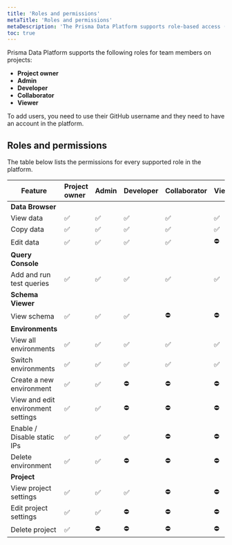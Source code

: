```yaml
---
title: 'Roles and permissions'
metaTitle: 'Roles and permissions'
metaDescription: 'The Prisma Data Platform supports role-based access (RBAC) with the support of the Project owner, Admin, Developer, Collaborator, and Viewer roles that you can assign to team members and control which parts of the project they can only view or edit.'
toc: true
---
```


<TopBlock>

Prisma Data Platform supports the following roles for team members on projects:

- **Project owner**
- **Admin**
- **Developer**
- **Collaborator**
- **Viewer**

To add users, you need to use their GitHub username and they need to have an account in the platform.

</TopBlock>

## Roles and permissions

The table below lists the permissions for every supported role in the platform.

| Feature                            | Project owner | Admin | Developer | Collaborator | Viewer |
| ---------------------------------- | :------------ | :---- | :-------- | :----------- | :----- |
| **Data Browser**                   |               |       |           |              |        |
| View data                          | ✅            | ✅    | ✅        | ✅           | ✅     |
| Copy data                          | ✅            | ✅    | ✅        | ✅           | ✅     |
| Edit data                          | ✅            | ✅    | ✅        | ✅           | ⛔️    |
| **Query Console**                  |               |       |           |              |        |
| Add and run test queries           | ✅            | ✅    | ✅        | ✅           | ✅     |
| **Schema Viewer**                  |               |       |           |              |        |
| View schema                        | ✅            | ✅    | ✅        | ⛔️          | ⛔️    |
| **Environments**                   |               |       |           |              |        |
| View all environments              | ✅            | ✅    | ✅        | ✅           | ✅     |
| Switch environments                | ✅            | ✅    | ✅        | ✅           | ✅     |
| Create a new environment           | ✅            | ✅    | ⛔️       | ⛔️          | ⛔️    |
| View and edit environment settings | ✅            | ✅    | ⛔️       | ⛔️          | ⛔️    |
| Enable / Disable static IPs        | ✅            | ✅    | ✅        | ⛔️          | ⛔️    |
| Delete environment                 | ✅            | ✅    | ⛔️       | ⛔️          | ⛔️    |
| **Project**                        |               |       |           |              |        |
| View project settings              | ✅            | ✅    | ✅        | ⛔️          | ⛔️    |
| Edit project settings              | ✅            | ✅    | ⛔️       | ⛔️          | ⛔️    |
| Delete project                     | ✅            | ⛔️   | ⛔️       | ⛔️          | ⛔️    |
